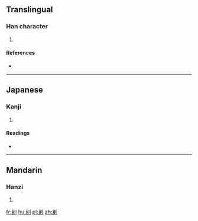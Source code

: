 ==Translingual==

===Han character===
{{Han char|rn=18|rad=刀|as=05|sn=7|four=72100|canj=BMLN,XBMLN|ids=⿰且刂}}

# {{defn|Han|sort=刀05}}

====References====
* {{Han ref|kx=0137.350|dkj=01912|dj=0311.010|hdz=10328.110|uh=521E|ud=21022|bh=CA6D|bd=51821}}

----

==Japanese==

===Kanji===
{{ja-kanji|grade=|rs=刀05}}

# {{defn|lang=ja|sort=刀05}}

====Readings====
* {{ja-readings|on=[[しょ]] (sho)|kun=}}

----

==Mandarin==

===Hanzi===
{{cmn-hanzi|pin=[[qù]] ([[qu4]])|wg=ch'ü<sup>4</sup>}}

# {{defn|lang=cmn|sort=刀05}}

[[fr:刞]]
[[hu:刞]]
[[pl:刞]]
[[zh:刞]]